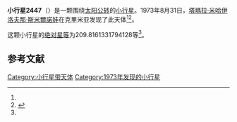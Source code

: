 {{Infobox planet
| bgcolour = #FFFFC0
| name = 2447 Kronstadt
| symbol = 
| image = 
| caption = 
| discovery = yes
| discovery_ref = 
| discoverer = [[塔瑪拉·米哈伊洛夫那·斯米爾諾娃|塔瑪拉·米哈伊洛夫那·斯米爾諾娃]]
| discovery_site = [[克里米亚|克里米亚]] 
| discovered = 1973年8月31日
| designations = yes
| mp_name = 
| named_after = 
| alt_names = 1973 QY1/ 1961 TD1 / 1965 UC / 1977 QS1
| mp_category = [[主带小行星|主带小行星]]
| orbit_ref = <ref name="a">[http://ssd.jpl.nasa.gov/sbdb.cgi?sstr=2447 2447 Kronstadt] {{Wayback|url=http://ssd.jpl.nasa.gov/sbdb.cgi?sstr=2447 |date=20200820030223 }}，小行星數據庫瀏覽器（JPL Small-Body Database Browser）－[[美国国家航空航天局|美国国家航空航天局]]喷气推进实验室</ref>
| epoch = 2456400.5 (2013年4月18日更新)
| aphelion = {{convert|3.209191025861154|AU|km|3|abbr=on|lk=out}}
| perihelion = {{convert|1.866202169366013|AU|km|3|abbr=on}}
| semimajor = {{convert|2.537696597613583|AU|km|3|abbr=on}}
| eccentricity = 0.264607845
| period = 1476.58337 [[日|日]]<br />4.04[[儒略年|儒略年]]
| avg_speed = 
| inclination = 8.784597947134218
| asc_node = 146.9405850633845
| mean_anomaly = 
| arg_peri = 209.8161331794128
| satellites = 
| physical_characteristics = yes
| dimensions = 
| mass = 
| density = 
| surface_grav = 
| escape_velocity = 
| sidereal_day = 
| axial_tilt = 
| pole_ecliptic_lat = 
| pole_ecliptic_lon = 
| albedo = 
| temperatures= 
| temp_name1 = 
| mean_temp_1 = 
| max_temp_1 = 
| temp_name2 = 
| max_temp_2 = 
| spectral_type = 
| abs_magnitude = 209.8161331794128
}}

'''小行星2447'''（{{lang-en|2447 Kronstadt}}）是一颗围绕[[太阳|太阳]][[公转|公转]]的[[小行星|小行星]]。1973年8月31日，[[塔瑪拉·米哈伊洛夫那·斯米爾諾娃|塔瑪拉·米哈伊洛夫那·斯米爾諾娃]]在克里米亚发现了此天体<ref name="a" /><ref>{{cite news|title=小行星列表|url=http://cfa-www.harvard.edu/iau/lists/NumberedMPs.txt|accessdate=2013-07-08|newspaper=哈佛大学|archive-date=2008-05-17|archive-url=https://web.archive.org/web/20080517010638/http://cfa-www.harvard.edu/iau/lists/NumberedMPs.txt|dead-url=no}}</ref>。

这颗小行星的[[绝对星等|绝对星等]]为209.8161331794128等<ref name="a" />。

==参考文献==
{{reflist}}
{{Minor Planet Number|[[小行星2446|小行星2446]]|[[小行星2448|小行星2448]]}}

{{小天体}}

[[Category:小行星带天体|Category:小行星带天体]]
[[Category:1973年发现的小行星|Category:1973年发现的小行星]]

{{asteroid-stub}}